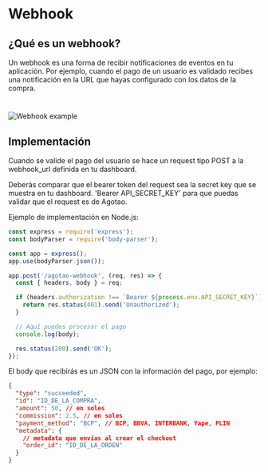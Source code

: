 
# Webhook

## ¿Qué es un webhook?

Un webhook es una forma de recibir notificaciones de eventos en tu aplicación. Por ejemplo, cuando el pago de un usuario es validado recibes una notificación en la URL que hayas configurado con los datos de la compra.

#

<Image
  src="/webhook/example.png"
  alt="Webhook example"
  width={1000}
  height={350}
/>

## Implementación

Cuando se valide el pago del usuario se hace un request tipo POST a la webhook_url definida en tu dashboard.

Deberás comparar que el bearer token del request sea la secret key que se muestra en tu dashboard. 'Bearer API_SECRET_KEY' para que puedas validar que el request es de Agotao.

Ejemplo de implementación en Node.js:

```js filename="server.js"
const express = require('express');
const bodyParser = require('body-parser');

const app = express();
app.use(bodyParser.json());

app.post('/agotao-webhook', (req, res) => {
  const { headers, body } = req;

  if (headers.authorization !== `Bearer ${process.env.API_SECRET_KEY}`) {
    return res.status(401).send('Unauthorized');
  }

  // Aquí puedes procesar el pago
  console.log(body);

  res.status(200).send('OK');
});
```

El body que recibirás es un JSON con la información del pago, por ejemplo:

```json
{
  "type": "succeeded",
  "id": "ID_DE_LA_COMPRA",
  "amount": 50, // en soles
  "commission": 2.5, // en soles
  "payment_method": "BCP", // BCP, BBVA, INTERBANK, Yape, PLIN
  "metadata": {
    // metadata que envías al crear el checkout
    "order_id": "ID_DE_LA_ORDEN"
  }
}
```
